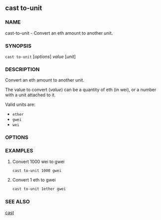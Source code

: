 
## cast to-unit

### NAME

cast-to-unit - Convert an eth amount to another unit.

### SYNOPSIS

`cast to-unit` [*options*] _value_ [*unit*]

### DESCRIPTION

Convert an eth amount to another unit.

The value to convert (_value_) can be a quantity of eth (in wei), or a number with a unit attached to it.

Valid units are:

- `ether`
- `gwei`
- `wei`

### OPTIONS

<CommonOptions />

### EXAMPLES

1. Convert 1000 wei to gwei

   ```sh
   cast to-unit 1000 gwei
   ```

2. Convert 1 eth to gwei
   ```sh
   cast to-unit 1ether gwei
   ```

### SEE ALSO

[cast](/cast/reference/overview)
